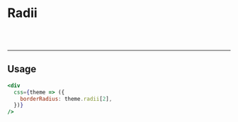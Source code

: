 
<Meta title="Theme/Radii" />

# Radii

<br />

<ThemeProvider>
    <RadiiShowcase />
</ThemeProvider>

<br />

----
## Usage

```jsx
<div
  css={theme => ({
    borderRadius: theme.radii[2],
  })}
/>
```
